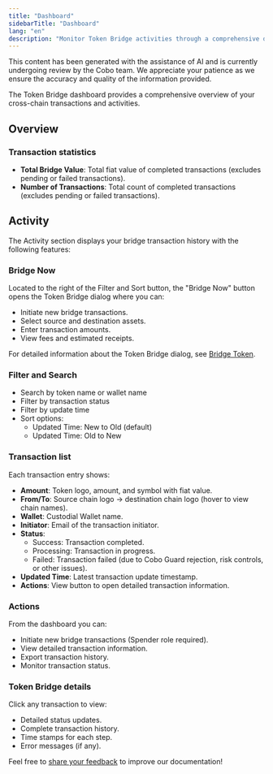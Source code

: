 ```yaml
---
title: "Dashboard"
sidebarTitle: "Dashboard"
lang: "en"
description: "Monitor Token Bridge activities through a comprehensive dashboard. Track transaction statistics, view bridge history, and initiate new cross-chain transfers with advanced filtering."
---
```


<Note>This content has been generated with the assistance of AI and is currently undergoing review by the Cobo team. We appreciate your patience as we ensure the accuracy and quality of the information provided.</Note>

The Token Bridge dashboard provides a comprehensive overview of your cross-chain transactions and activities.

## Overview

### Transaction statistics
- **Total Bridge Value**: Total fiat value of completed transactions (excludes pending or failed transactions).
- **Number of Transactions**: Total count of completed transactions (excludes pending or failed transactions).

## Activity

The Activity section displays your bridge transaction history with the following features:

### Bridge Now
Located to the right of the Filter and Sort button, the "Bridge Now" button opens the Token Bridge dialog where you can:
- Initiate new bridge transactions.
- Select source and destination assets.
- Enter transaction amounts.
- View fees and estimated receipts.

For detailed information about the Token Bridge dialog, see [Bridge Token](/en/apps/bridge/how-to-use/manage/bridge-form).

### Filter and Search
- Search by token name or wallet name
- Filter by transaction status
- Filter by update time
- Sort options:
  - Updated Time: New to Old (default)
  - Updated Time: Old to New

### Transaction list
Each transaction entry shows:
- **Amount**: Token logo, amount, and symbol with fiat value.
- **From/To**: Source chain logo → destination chain logo (hover to view chain names).
- **Wallet**: Custodial Wallet name.
- **Initiator**: Email of the transaction initiator.
- **Status**:
  - Success: Transaction completed.
  - Processing: Transaction in progress.
  - Failed: Transaction failed (due to Cobo Guard rejection, risk controls, or other issues).
- **Updated Time**: Latest transaction update timestamp.
- **Actions**: View button to open detailed transaction information.

### Actions
From the dashboard you can:
- Initiate new bridge transactions (Spender role required).
- View detailed transaction information.
- Export transaction history.
- Monitor transaction status.

### Token Bridge details
Click any transaction to view:
- Detailed status updates.
- Complete transaction history.
- Time stamps for each step.
- Error messages (if any).

<Tip>Feel free to [share your feedback](https://forms.zohopublic.com/cobo/form/DocumentFeedbackForm/formperma/QvLOhxJv1_JMsJ-1dleZ8Itb_7rzN-LtgvsDdxosoVI?referrername=manuals) to improve our documentation!</Tip>

